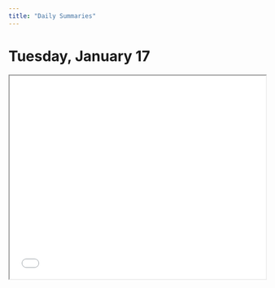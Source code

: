 ```yaml
---
title: "Daily Summaries"
---
```


# Tuesday, January 17

<iframe src=/materials/mapps-daily-brief_jan17.pdf width="100%" height=400><iframe>
